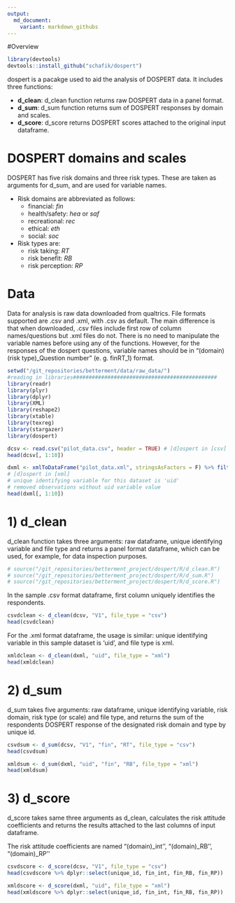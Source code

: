 ```yaml
---
output:
  md_document:
    variant: markdown_githubs
---
```


#Overview

```r

library(devtools)
devtools::install_github("schafik/dospert")

```

dospert is a pacakge used to aid the analysis of DOSPERT data. It includes three functions:

- **d_clean**: d_clean function returns raw DOSPERT data in a panel format. 
- **d_sum**: d_sum function returns sum of DOSPERT responses by domain and scales.
- **d_score**: d_score returns DOSPERT scores attached to the original input dataframe.


# DOSPERT domains and scales
DOSPERT has five risk domains and three risk types. These are taken as arguments for d_sum, and are used for variable names. 

- Risk domains are abbreviated as follows:
    + financial: *fin*
    + health/safety: *hea* or *saf*
    + recreational: *rec*
    + ethical: *eth*
    + social: *soc*
    
- Risk types are:
    + risk taking: *RT*
    + risk benefit: *RB*
    + risk perception: *RP*
    

# Data
Data for analysis is raw data downloaded from qualtrics. File formats supported are .csv and .xml, with .csv as default. The main difference is that when downloaded, .csv files include first row of column names/questions but .xml files do not. There is no need to manipulate the variable names before using any of the functions. However, for the responses of the dospert questions, variable names should be in "(domain)(risk type)_Question number" (e. g. finRT_1) format. 


```r
setwd("/git_repositories/betterment/data/raw_data/")
#reading in libraries##############################################
library(readr)
library(plyr)
library(dplyr)
library(XML)
library(reshape2)
library(xtable)
library(texreg)
library(stargazer)
library(dospert)
```


```r

dcsv <- read.csv("pilot_data.csv", header = TRUE) # [d]ospert in [csv]
head(dcsv[, 1:10])

```

```r

dxml <- xmlToDataFrame("pilot_data.xml", stringsAsFactors = F) %>% filter(uid != "")  
# [d]ospert in [xml]
# unique identifying variable for this dataset is 'uid'
# removed observations without uid variable value
head(dxml[, 1:10])

```

# **1) d_clean**

d_clean function takes three arguments: raw dataframe, unique identifying variable and file type and returns a panel format dataframe, which can be used, for example, for data inspection purposes.

```r

# source("/git_repositories/betterment_project/dospert/R/d_clean.R")
# source("/git_repositories/betterment_project/dospert/R/d_sum.R")
# source("/git_repositories/betterment_project/dospert/R/d_score.R")

```

In the sample .csv format dataframe, first column uniquely identifies the respondents. 

```r

csvdclean <- d_clean(dcsv, "V1", file_type = "csv")
head(csvdclean)

```

For the .xml format dataframe, the usage is similar: unique identifying variable in this sample dataset is 'uid', and file type is xml.

```r

xmldclean <- d_clean(dxml, "uid", file_type = "xml")
head(xmldclean)

```


# **2) d_sum**

d_sum takes five arguments: raw dataframe, unique identifying variable, risk domain, risk type (or scale) and file type, and returns the sum of the respondents DOSPERT response of the designated risk domain and type by unique id.

```r

csvdsum <- d_sum(dcsv, "V1", "fin", "RT", file_type = "csv")
head(csvdsum)

```

```r

xmldsum <- d_sum(dxml, "uid", "fin", "RB", file_type = "xml")
head(xmldsum)

```

# **3) d_score**

d_score takes same three arguments as d_clean, calculates the risk attitude coefficients and returns the results attached to the last columns of input dataframe. 

The risk attitude coefficients are named "(domain)_int'', "(domain)_RB'', "(domain)_RP''

```r

csvdscore <- d_score(dcsv, "V1", file_type = "csv")
head(csvdscore %>% dplyr::select(unique_id, fin_int, fin_RB, fin_RP))

```

```r

xmldscore <- d_score(dxml, "uid", file_type = "xml")
head(xmldscore %>% dplyr::select(unique_id, fin_int, fin_RB, fin_RP))

```




